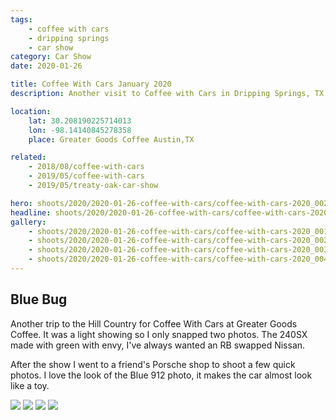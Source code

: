 ```yaml
---
tags:
    - coffee with cars
    - dripping springs
    - car show
category: Car Show
date: 2020-01-26

title: Coffee With Cars January 2020
description: Another visit to Coffee with Cars in Dripping Springs, TX

location:
    lat: 30.208190225714013
    lon: -98.14140845278358
    place: Greater Goods Coffee Austin,TX

related:
    - 2018/08/coffee-with-cars
    - 2019/05/coffee-with-cars
    - 2019/05/treaty-oak-car-show

hero: shoots/2020/2020-01-26-coffee-with-cars/coffee-with-cars-2020_002
headline: shoots/2020/2020-01-26-coffee-with-cars/coffee-with-cars-2020_002
gallery:
    - shoots/2020/2020-01-26-coffee-with-cars/coffee-with-cars-2020_001
    - shoots/2020/2020-01-26-coffee-with-cars/coffee-with-cars-2020_002
    - shoots/2020/2020-01-26-coffee-with-cars/coffee-with-cars-2020_003
    - shoots/2020/2020-01-26-coffee-with-cars/coffee-with-cars-2020_004
---
```



## Blue Bug

Another trip to the Hill Country for Coffee With Cars at Greater Goods Coffee. It was a light showing so I only snapped two photos. The 240SX made with green with envy, I've always wanted an RB swapped Nissan.

After the show I went to a friend's Porsche shop to shoot a few quick photos. I love the look of the Blue 912 photo, it makes the car almost look like a toy.

<Gallery>
    <div class="grid grid-cols-12 gap-8">
        <Image src={frontmatter.gallery[1]} class="w-full h-full object-cover" figureClass="col-span-12" sizes="50vw" />
        <Image src={frontmatter.gallery[0]} class="w-full h-full object-cover" figureClass="col-span-6" sizes="50vw" />
        <Image src={frontmatter.gallery[2]} class="w-full h-full object-cover" figureClass="col-span-6" sizes="50vw" />
        <Image src={frontmatter.gallery[3]} class="w-full h-full object-cover" figureClass="col-span-12" sizes="50vw" />
    </div>
</Gallery>
